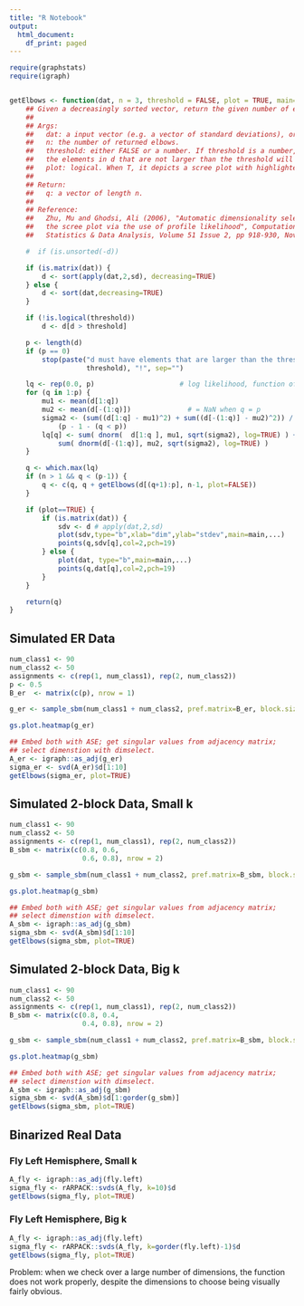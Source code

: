 ```yaml
---
title: "R Notebook"
output:
  html_document:
    df_print: paged
---
```


```r
require(graphstats)
require(igraph)


getElbows <- function(dat, n = 3, threshold = FALSE, plot = TRUE, main="", ...) {
    ## Given a decreasingly sorted vector, return the given number of elbows
    ##
    ## Args:
    ##   dat: a input vector (e.g. a vector of standard deviations), or a input feature matrix.
    ##   n: the number of returned elbows.
    ##   threshold: either FALSE or a number. If threshold is a number, then all
    ##   the elements in d that are not larger than the threshold will be ignored.
    ##   plot: logical. When T, it depicts a scree plot with highlighted elbows.
    ##
    ## Return:
    ##   q: a vector of length n.
    ##
    ## Reference:
    ##   Zhu, Mu and Ghodsi, Ali (2006), "Automatic dimensionality selection from
    ##   the scree plot via the use of profile likelihood", Computational
    ##   Statistics & Data Analysis, Volume 51 Issue 2, pp 918-930, November, 2006.

    #  if (is.unsorted(-d))

    if (is.matrix(dat)) {
        d <- sort(apply(dat,2,sd), decreasing=TRUE)
    } else {
        d <- sort(dat,decreasing=TRUE)
    }

    if (!is.logical(threshold))
        d <- d[d > threshold]

    p <- length(d)
    if (p == 0)
        stop(paste("d must have elements that are larger than the threshold ",
                   threshold), "!", sep="")

    lq <- rep(0.0, p)                     # log likelihood, function of q
    for (q in 1:p) {
        mu1 <- mean(d[1:q])
        mu2 <- mean(d[-(1:q)])              # = NaN when q = p
        sigma2 <- (sum((d[1:q] - mu1)^2) + sum((d[-(1:q)] - mu2)^2)) /
            (p - 1 - (q < p))
        lq[q] <- sum( dnorm(  d[1:q ], mu1, sqrt(sigma2), log=TRUE) ) +
            sum( dnorm(d[-(1:q)], mu2, sqrt(sigma2), log=TRUE) )
    }

    q <- which.max(lq)
    if (n > 1 && q < (p-1)) {
        q <- c(q, q + getElbows(d[(q+1):p], n-1, plot=FALSE))
    }

    if (plot==TRUE) {
        if (is.matrix(dat)) {
            sdv <- d # apply(dat,2,sd)
            plot(sdv,type="b",xlab="dim",ylab="stdev",main=main,...)
            points(q,sdv[q],col=2,pch=19)
        } else {
            plot(dat, type="b",main=main,...)
            points(q,dat[q],col=2,pch=19)
        }
    }

    return(q)
}
```

## Simulated ER Data

```r
num_class1 <- 90
num_class2 <- 50
assignments <- c(rep(1, num_class1), rep(2, num_class2))
p <- 0.5
B_er  <- matrix(c(p), nrow = 1)

g_er <- sample_sbm(num_class1 + num_class2, pref.matrix=B_er, block.sizes=c(num_class1 + num_class2))

gs.plot.heatmap(g_er)

## Embed both with ASE; get singular values from adjacency matrix;
## select dimenstion with dimselect.
A_er <- igraph::as_adj(g_er)
sigma_er <- svd(A_er)$d[1:10]
getElbows(sigma_er, plot=TRUE)
```


## Simulated 2-block Data, Small k

```r
num_class1 <- 90
num_class2 <- 50
assignments <- c(rep(1, num_class1), rep(2, num_class2))
B_sbm <- matrix(c(0.8, 0.6,
                  0.6, 0.8), nrow = 2)

g_sbm <- sample_sbm(num_class1 + num_class2, pref.matrix=B_sbm, block.sizes=c(num_class1, num_class2))

gs.plot.heatmap(g_sbm)

## Embed both with ASE; get singular values from adjacency matrix;
## select dimenstion with dimselect.
A_sbm <- igraph::as_adj(g_sbm)
sigma_sbm <- svd(A_sbm)$d[1:10]
getElbows(sigma_sbm, plot=TRUE)
```

## Simulated 2-block Data, Big k

```r
num_class1 <- 90
num_class2 <- 50
assignments <- c(rep(1, num_class1), rep(2, num_class2))
B_sbm <- matrix(c(0.8, 0.4,
                  0.4, 0.8), nrow = 2)

g_sbm <- sample_sbm(num_class1 + num_class2, pref.matrix=B_sbm, block.sizes=c(num_class1, num_class2))

gs.plot.heatmap(g_sbm)

## Embed both with ASE; get singular values from adjacency matrix;
## select dimenstion with dimselect.
A_sbm <- igraph::as_adj(g_sbm)
sigma_sbm <- svd(A_sbm)$d[1:gorder(g_sbm)]
getElbows(sigma_sbm, plot=TRUE)
```

## Binarized Real Data

### Fly Left Hemisphere, Small k

```r
A_fly <- igraph::as_adj(fly.left)
sigma_fly <- rARPACK::svds(A_fly, k=10)$d
getElbows(sigma_fly, plot=TRUE)
```

### Fly Left Hemisphere, Big k

```r
A_fly <- igraph::as_adj(fly.left)
sigma_fly <- rARPACK::svds(A_fly, k=gorder(fly.left)-1)$d
getElbows(sigma_fly, plot=TRUE)
```

Problem: when we check over a large number of dimensions, the function does not work properly, despite the dimensions to choose being visually fairly obvious. 
